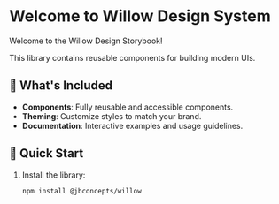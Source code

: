 
<Meta title="Introduction" />

# Welcome to Willow Design System

Welcome to the Willow Design Storybook!

This library contains reusable components for building modern UIs.

## 📖 What's Included

- **Components**: Fully reusable and accessible components.
- **Theming**: Customize styles to match your brand.
- **Documentation**: Interactive examples and usage guidelines.

## 🚀 Quick Start

1. Install the library:
   ```bash
   npm install @jbconcepts/willow
   ```
